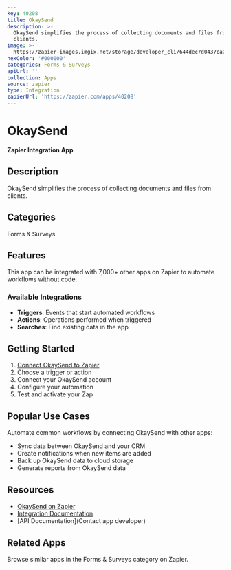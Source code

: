 ```yaml
---
key: 40208
title: OkaySend
description: >-
  OkaySend simplifies the process of collecting documents and files from
  clients.
image: >-
  https://zapier-images.imgix.net/storage/developer_cli/644dec7d0437ca0e0a1aaf72d60dc0dd.png?auto=format%2Ccompress&ixlib=python-3.0.0&q=50
hexColor: '#000000'
categories: Forms & Surveys
apiUrl: ''
collection: Apps
source: zapier
type: Integration
zapierUrl: 'https://zapier.com/apps/40208'
---
```

# OkaySend

**Zapier Integration App**

## Description

OkaySend simplifies the process of collecting documents and files from clients.

## Categories

Forms & Surveys

## Features

This app can be integrated with 7,000+ other apps on Zapier to automate workflows without code.

### Available Integrations

- **Triggers**: Events that start automated workflows
- **Actions**: Operations performed when triggered
- **Searches**: Find existing data in the app

## Getting Started

1. [Connect OkaySend to Zapier](https://zapier.com/apps/40208)
2. Choose a trigger or action
3. Connect your OkaySend account
4. Configure your automation
5. Test and activate your Zap

## Popular Use Cases

Automate common workflows by connecting OkaySend with other apps:

- Sync data between OkaySend and your CRM
- Create notifications when new items are added
- Back up OkaySend data to cloud storage
- Generate reports from OkaySend data

## Resources

- [OkaySend on Zapier](https://zapier.com/apps/40208)
- [Integration Documentation](https://zapier.com/apps/40208/integrations)
- [API Documentation](Contact app developer)

## Related Apps

Browse similar apps in the Forms & Surveys category on Zapier.
